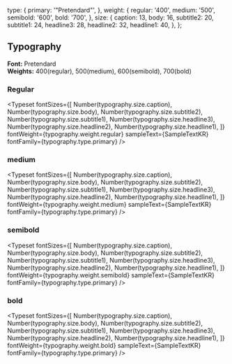 
<Meta title="Typography" />

  type: {
    primary: '"Pretendard"',
  },
  weight: {
    regular: '400',
    medium: '500',
    semibold: '600',
    bold: '700',
  },
  size: {
    caption: 13,
    body: 16,
    subtitle2: 20,
    subtitle1: 24,
    headline3: 28,
    headline2: 32,
    headline1: 40,
  },
};


## Typography

**Font:** Pretendard <br/>
**Weights:** 400(regular), 500(medium), 600(semibold), 700(bold)

### Regular

<Typeset
  fontSizes={[
    Number(typography.size.caption),
    Number(typography.size.body),
    Number(typography.size.subtitle2),
    Number(typography.size.subtitle1),
    Number(typography.size.headline3),
    Number(typography.size.headline2),
    Number(typography.size.headline1),
  ]}
  fontWeight={typography.weight.regular}
  sampleText={SampleTextKR}
  fontFamily={typography.type.primary}
/>

### medium

<Typeset
  fontSizes={[
    Number(typography.size.caption),
    Number(typography.size.body),
    Number(typography.size.subtitle2),
    Number(typography.size.subtitle1),
    Number(typography.size.headline3),
    Number(typography.size.headline2),
    Number(typography.size.headline1),
  ]}
  fontWeight={typography.weight.medium}
  sampleText={SampleTextKR}
  fontFamily={typography.type.primary}
/>

### semibold

<Typeset
  fontSizes={[
    Number(typography.size.caption),
    Number(typography.size.body),
    Number(typography.size.subtitle2),
    Number(typography.size.subtitle1),
    Number(typography.size.headline3),
    Number(typography.size.headline2),
    Number(typography.size.headline1),
  ]}
  fontWeight={typography.weight.semibold}
  sampleText={SampleTextKR}
  fontFamily={typography.type.primary}
/>

### bold

<Typeset
  fontSizes={[
    Number(typography.size.caption),
    Number(typography.size.body),
    Number(typography.size.subtitle2),
    Number(typography.size.subtitle1),
    Number(typography.size.headline3),
    Number(typography.size.headline2),
    Number(typography.size.headline1),
  ]}
  fontWeight={typography.weight.bold}
  sampleText={SampleTextKR}
  fontFamily={typography.type.primary}
/>
